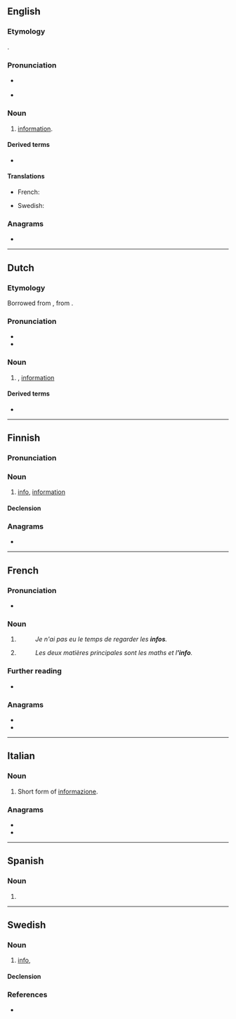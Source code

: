 {{also|Info|info-|Info.|.info|infó}}
==English==

===Etymology===
{{clipping|en|information}}.

===Pronunciation===
* {{a|RP}} {{IPA|en|/ˈɪnfəʊ/}}
* {{a|US}} {{IPA|en|/ˈɪnfoʊ/}}

===Noun===
{{en-noun|-}}

# {{lb|en|informal}} [[information]].

====Derived terms====
* {{l|en|infoporn}}

====Translations====
{{trans-top|abbreviation for “information”}}
* French: {{t+|fr|info|f}}
{{trans-mid}}
* Swedish: {{t+|sv|info}}
{{trans-bottom}}

===Anagrams===
* {{anagrams|en|a=fino|Fino|ONFI|fino|foin}}

----

==Dutch==

===Etymology===
Borrowed from {{bor|nl|en|info}}, from {{m|en|information}}.

===Pronunciation===
* {{IPA|nl|/ˈɪn.foː/}}
* {{hyphenation|nl|in|fo}}

===Noun===
{{nl-noun|f|-|-}}

# {{lb|nl|informal}} {{l|en|info}}, [[information]]

====Derived terms====
* {{l|nl|infobalie}}

----

==Finnish==

===Pronunciation===
{{fi-p|inf(:)o}}

===Noun===
{{fi-noun}}

# {{lb|fi|colloquial}} [[#English|info]], [[information]]

====Declension====
{{fi-decl-valo|inf|||o|a}}

===Anagrams===
* {{anagrams|fi|a=fino|foni}}

----

==French==

===Pronunciation===
* {{fr-IPA}}

===Noun===
{{fr-noun|f}}

# {{contraction of|fr|information}}
#: ''Je n'ai pas eu le temps de regarder les '''infos'''.''
# {{contraction of|fr|informatique}}
#: ''Les deux matières principales sont les maths et l''''info'''.''

===Further reading===
* {{R:TLFi}}

===Anagrams===
* {{l|fr|fion}}
* {{l|fr|foin}}

----

==Italian==

===Noun===
{{it-noun|m|-}}

# {{lb|it|informal}} Short form of [[informazione]].

===Anagrams===
* {{l|it|fino}}
* {{l|it|foni}}

----

==Spanish==

===Noun===
{{es-noun|f}}

# {{l|en|info}}

----

==Swedish==

===Noun===
{{sv-noun|c}}

# {{lb|sv|colloquial}} [[#English|info]], {{clipping of|sv|information}}

====Declension====
{{sv-noun-unc-irreg-c}}

===References===
* {{R:svenska.se|saol}}